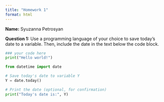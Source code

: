 ```yaml
---
title: "Homework 1"
format: html
---
```


__Name:__ Syuzanna Petrosyan

__Question 1:__ Use a programming language of your choice to save today’s date to a variable. Then, include the date in the text below the code block.


```python
### your code here
print("Hello world!")

from datetime import date

# Save today's date to variable Y
Y = date.today()

# Print the date (optional, for confirmation)
print("Today's date is:", Y)
```
